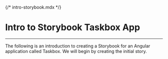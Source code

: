 {/* intro-storybook.mdx */}



<Meta of={Intro} name="Intro To Storybook" />

# Intro to Storybook Taskbox App

---

The following is an introduction to creating a Storybook for an Angular application called Taskbox. We will begin by creating the initial story.

<Story of={Intro.introDefault} />

